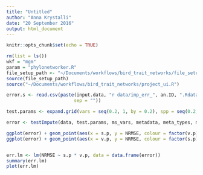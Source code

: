 ```yaml
---
title: "Untitled"
author: "Anna Krystalli"
date: "20 September 2016"
output: html_document
---
```


```r
knitr::opts_chunk$set(echo = TRUE)
```


```r
rm(list = ls())
wkf = "mgm"
param = "phylonetworker.R"
file_setup_path <- "~/Documents/workflows/bird_trait_networks/file_setup.R"
source(file_setup_path)
source("~/Documents/workflows/bird_trait_networks/project_ui.R")
```


```r


error.s <- read.csv(paste(input.data, "r data/imp_err_", an.ID, ".Rdata",
                         sep = ""))

```



```r

test.params <- expand.grid(vars = seq(0.2, 1, by = 0.2), spp = seq(0.2, 1, by = 0.2))

error <- testImpute(data, test.params, ms_vars, metadata, meta_types, mgm_types)

ggplot(error) + geom_point(aes(x = s.p, y = NRMSE, colour = factor(v.p))) 
ggplot(error) + geom_point(aes(x = v.p, y = NRMSE, colour = factor(s.p))) 


err.lm <- lm(NRMSE ~ s.p * v.p, data = data.frame(error))
summary(err.lm)
plot(err.lm)



```

